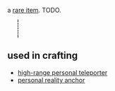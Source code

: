{{FixTitle}}
a [[Items#rare item|rare item]]. TODO.

{{Item|<nowiki>O</nowiki>}}
<div style="border-left:2px dotted black; margin:10px 23px; height:40px;"></div>
{{Desc
|unknown material fragment
|a heavy, spherical material that mostly resembles stone, but it glows bright purple, its hue shifting slightly when viewed from different angles. its surface, where not cracked, is extremely smooth, and it has a unique scent.
|not craftable
|weighs 10 units
|internal name (for bot developers): alien_fragment
|finding:
|''please edit this section''
}}
== used in crafting ==

* [[high-range personal teleporter]]
* [[personal reality anchor]]